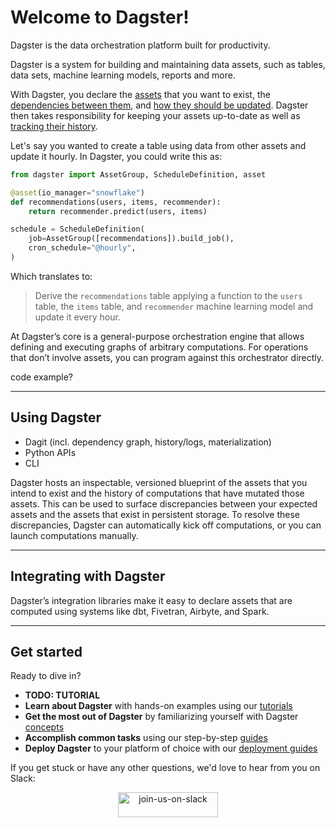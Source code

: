 # Welcome to Dagster!

<p className="text-2xl mt-0 text-gray-500 tracking-tight font-light">
  Dagster is the data orchestration platform built for productivity.
</p>

Dagster is a system for building and maintaining data assets, such as tables, data sets, machine learning models, reports and more.

With Dagster, you declare the [assets](/concepts/assets/software-defined-assets) that you want to exist, the [dependencies between them](), and [how they should be updated](). Dagster then takes responsibility for keeping your assets up-to-date as well as [tracking their history]().

Let's say you wanted to create a table using data from other assets and update it hourly. In Dagster, you could write this as:

```python
from dagster import AssetGroup, ScheduleDefinition, asset

@asset(io_manager="snowflake")
def recommendations(users, items, recommender):
    return recommender.predict(users, items)

schedule = ScheduleDefinition(
    job=AssetGroup([recommendations]).build_job(),
    cron_schedule="@hourly",
)
```

Which translates to:

> Derive the `recommendations` table applying a function to the `users` table, the `items` table, and `recommender` machine learning model and update it every hour.

At Dagster’s core is a general-purpose orchestration engine that allows defining and executing graphs of arbitrary computations. For operations that don’t involve assets, you can program against this orchestrator directly.

<TODO />
code example?

---

## Using Dagster

- Dagit (incl. dependency graph, history/logs, materialization)
- Python APIs
- CLI

Dagster hosts an inspectable, versioned blueprint of the assets that you intend to exist and the history of computations that have mutated those assets. This can be used to surface discrepancies between your expected assets and the assets that exist in persistent storage. To resolve these discrepancies, Dagster can automatically kick off computations, or you can launch computations manually.


---

## Integrating with Dagster

Dagster’s integration libraries make it easy to declare assets that are computed using systems like dbt, Fivetran, Airbyte, and Spark.

<TODO />

---

## Get started

Ready to dive in? 

- **TODO: TUTORIAL**
- **Learn about Dagster** with hands-on examples using our [tutorials](/tutorial)
- **Get the most out of Dagster** by familiarizing yourself with Dagster [concepts](/concepts)
- **Accomplish common tasks** using our step-by-step [guides](/guides)
- **Deploy Dagster** to your platform of choice with our [deployment guides](/deployment)

If you get stuck or have any other questions, we'd love to hear from you on Slack:

<p align="center">
  <a href="https://dagster-slackin.herokuapp.com/" target="_blank">
    <Image
      alt="join-us-on-slack"
      src="/assets/join-us-on-slack.png"
      width="160"
      height="40"
    />
  </a>
</p>